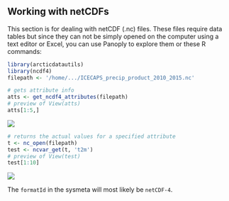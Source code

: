 
## Working with netCDFs

This section is for dealing with netCDF (.nc) files. These files require data tables but since they can not be simply opened on the computer using a text editor or Excel, you can use Panoply to explore them or these R commands:

```r
library(arcticdatautils)
library(ncdf4)
filepath <- '/home/.../ICECAPS_precip_product_2010_2015.nc' 

# gets attribute info
atts <- get_ncdf4_attributes(filepath)
# preview of View(atts)
atts[1:5,]
```

![](../images/netcdf_att_preview.png)

```r
# returns the actual values for a specified attribute
t <- nc_open(filepath)
test <- ncvar_get(t, 't2m')
# preview of View(test)
test[1:10]
```

![](../images/netcdf_value_preview.png)

The `formatId` in the sysmeta will most likely be `netCDF-4`.
